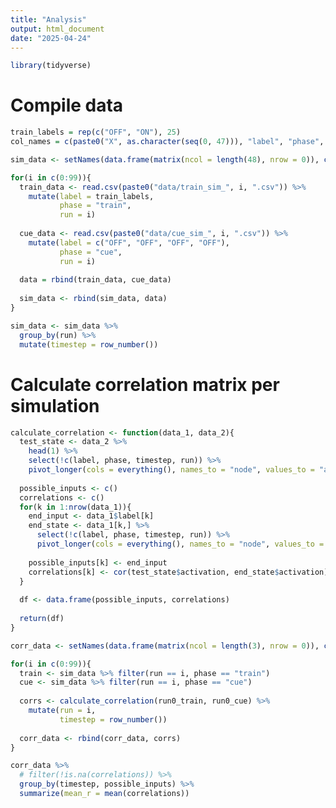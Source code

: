 ```yaml
---
title: "Analysis"
output: html_document
date: "2025-04-24"
---
```


```r
library(tidyverse)
```
# Compile data

```r
train_labels = rep(c("OFF", "ON"), 25)
col_names = c(paste0("X", as.character(seq(0, 47))), "label", "phase", "run")

sim_data <- setNames(data.frame(matrix(ncol = length(48), nrow = 0)), colnames(col_names))

for(i in c(0:99)){
  train_data <- read.csv(paste0("data/train_sim_", i, ".csv")) %>%
    mutate(label = train_labels,
           phase = "train",
           run = i)
  
  cue_data <- read.csv(paste0("data/cue_sim_", i, ".csv")) %>%
    mutate(label = c("OFF", "OFF", "OFF", "OFF"),
           phase = "cue",
           run = i)
  
  data = rbind(train_data, cue_data)
  
  sim_data <- rbind(sim_data, data)
}

sim_data <- sim_data %>%
  group_by(run) %>%
  mutate(timestep = row_number())
```

# Calculate correlation matrix per simulation

```r
calculate_correlation <- function(data_1, data_2){
  test_state <- data_2 %>%
    head(1) %>%
    select(!c(label, phase, timestep, run)) %>%
    pivot_longer(cols = everything(), names_to = "node", values_to = "activation")
  
  possible_inputs <- c()
  correlations <- c()
  for(k in 1:nrow(data_1)){
    end_input <- data_1$label[k]
    end_state <- data_1[k,] %>%
      select(!c(label, phase, timestep, run)) %>%
      pivot_longer(cols = everything(), names_to = "node", values_to = "activation")
      
    possible_inputs[k] <- end_input
    correlations[k] <- cor(test_state$activation, end_state$activation)
  }
  
  df <- data.frame(possible_inputs, correlations)
  
  return(df)
}
```

```r
corr_data <- setNames(data.frame(matrix(ncol = length(3), nrow = 0)), colnames(c("possible_inputs", "correlations", "run")))

for(i in c(0:99)){
  train <- sim_data %>% filter(run == i, phase == "train")
  cue <- sim_data %>% filter(run == i, phase == "cue")
  
  corrs <- calculate_correlation(run0_train, run0_cue) %>%
    mutate(run = i,
           timestep = row_number())
  
  corr_data <- rbind(corr_data, corrs)
}

corr_data %>%
  # filter(!is.na(correlations)) %>%
  group_by(timestep, possible_inputs) %>%
  summarize(mean_r = mean(correlations))
```

```r

```

